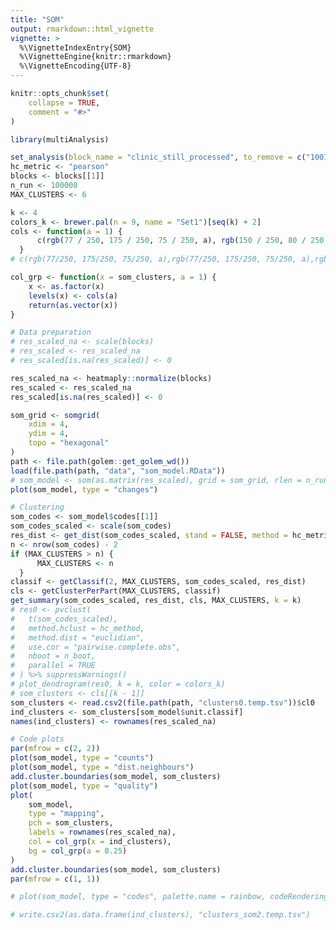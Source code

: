 ```yaml
---
title: "SOM"
output: rmarkdown::html_vignette
vignette: >
  %\VignetteIndexEntry{SOM}
  %\VignetteEngine{knitr::rmarkdown}
  %\VignetteEncoding{UTF-8}
---
```


```r
knitr::opts_chunk$set(
    collapse = TRUE,
    comment = "#>"
)
```

```r
library(multiAnalysis)
```
```r
set_analysis(block_name = "clinic_still_processed", to_remove = c("1007", "1014"))
hc_metric <- "pearson"
blocks <- blocks[[1]]
n_run <- 100000
MAX_CLUSTERS <- 6

k <- 4
colors_k <- brewer.pal(n = 9, name = "Set1")[seq(k) + 2]
cols <- function(a = 1) {
      c(rgb(77 / 250, 175 / 250, 75 / 250, a), rgb(150 / 250, 80 / 250, 150 / 250, a), rgb(1, 40 / 250, 45 / 250, a), rgb(1, 0.5, 0, a), rgb(0 / 250, 120 / 250, 180 / 250, a))
  }
# c(rgb(77/250, 175/250, 75/250, a),rgb(77/250, 175/250, 75/250, a),rgb(150/250, 80/250, 150/250, a), rgb(150/250, 80/250, 150/250, a)) #, rgb(1, 40/250, 45/250, a), rgb(1, 0.5, 0, a), rgb(0/250, 120/250, 180/250, a))

col_grp <- function(x = som_clusters, a = 1) {
    x <- as.factor(x)
    levels(x) <- cols(a)
    return(as.vector(x))
}

# Data preparation
# res_scaled_na <- scale(blocks)
# res_scaled <- res_scaled_na
# res_scaled[is.na(res_scaled)] <- 0

res_scaled_na <- heatmaply::normalize(blocks)
res_scaled <- res_scaled_na
res_scaled[is.na(res_scaled)] <- 0

som_grid <- somgrid(
    xdim = 4,
    ydim = 4,
    topo = "hexagonal"
)
path <- file.path(golem::get_golem_wd())
load(file.path(path, "data", "som_model.RData"))
# som_model <- som(as.matrix(res_scaled), grid = som_grid, rlen = n_run)
plot(som_model, type = "changes")

# Clustering
som_codes <- som_model$codes[[1]]
som_codes_scaled <- scale(som_codes)
res_dist <- get_dist(som_codes_scaled, stand = FALSE, method = hc_metric)
n <- nrow(som_codes) - 2
if (MAX_CLUSTERS > n) {
      MAX_CLUSTERS <- n
  }
classif <- getClassif(2, MAX_CLUSTERS, som_codes_scaled, res_dist)
cls <- getClusterPerPart(MAX_CLUSTERS, classif)
get_summary(som_codes_scaled, res_dist, cls, MAX_CLUSTERS, k = k)
# res0 <- pvclust(
#   t(som_codes_scaled),
#   method.hclust = hc_method,
#   method.dist = "euclidian",
#   use.cor = "pairwise.complete.obs",
#   nboot = n_boot,
#   parallel = TRUE
# ) %>% suppressWarnings()
# plot_dendrogram(res0, k = k, color = colors_k)
# som_clusters <- cls[[k - 1]]
som_clusters <- read.csv2(file.path(path, "clusters0.temp.tsv"))$cl0
ind_clusters <- som_clusters[som_model$unit.classif]
names(ind_clusters) <- rownames(res_scaled_na)

# Code plots
par(mfrow = c(2, 2))
plot(som_model, type = "counts")
plot(som_model, type = "dist.neighbours")
add.cluster.boundaries(som_model, som_clusters)
plot(som_model, type = "quality")
plot(
    som_model,
    type = "mapping",
    pch = som_clusters,
    labels = rownames(res_scaled_na),
    col = col_grp(x = ind_clusters),
    bg = col_grp(a = 0.25)
)
add.cluster.boundaries(som_model, som_clusters)
par(mfrow = c(1, 1))

# plot(som_model, type = "codes", palette.name = rainbow, codeRendering = "segments")

# write.csv2(as.data.frame(ind_clusters), "clusters_som2.temp.tsv")
```
